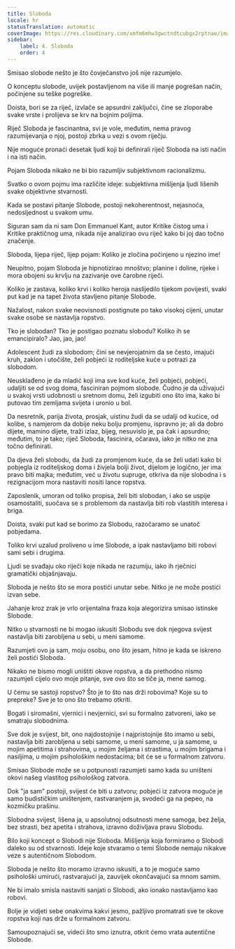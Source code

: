 ```yaml
---
title: Sloboda
locale: hr
statusTranslation: automatic
coverImage: https://res.cloudinary.com/xmfm6mhw3gwctndtcubgx2rptnae/image/upload/v1741354419/small_cover_la_gran_rebelion_28716e29d2.webp
sidebar:
    label: 4. Sloboda
    order: 4
---
```

Smisao slobode nešto je što čovječanstvo još nije razumjelo.

O konceptu slobode, uvijek postavljenom na više ili manje pogrešan način, počinjene su teške pogreške.

Doista, bori se za riječ, izvlače se apsurdni zaključci, čine se zloporabe svake vrste i prolijeva se krv na bojnim poljima.

Riječ Sloboda je fascinantna, svi je vole, međutim, nema pravog razumijevanja o njoj, postoji zbrka u vezi s ovom riječju.

Nije moguće pronaći desetak ljudi koji bi definirali riječ Sloboda na isti način i na isti način.

Pojam Sloboda nikako ne bi bio razumljiv subjektivnom racionalizmu.

Svatko o ovom pojmu ima različite ideje: subjektivna mišljenja ljudi lišenih svake objektivne stvarnosti.

Kada se postavi pitanje Slobode, postoji nekoherentnost, nejasnoća, nedosljednost u svakom umu.

Siguran sam da ni sam Don Emmanuel Kant, autor Kritike čistog uma i Kritike praktičnog uma, nikada nije analizirao ovu riječ kako bi joj dao točno značenje.

Sloboda, lijepa riječ, lijep pojam: Koliko je zločina počinjeno u njezino ime!

Neupitno, pojam Sloboda je hipnotizirao mnoštvo; planine i doline, rijeke i mora obojeni su krvlju na zazivanje ove čarobne riječi.

Koliko je zastava, koliko krvi i koliko heroja naslijedilo tijekom povijesti, svaki put kad je na tapet života stavljeno pitanje Slobode.

Nažalost, nakon svake neovisnosti postignute po tako visokoj cijeni, unutar svake osobe se nastavlja ropstvo.

Tko je slobodan? Tko je postigao poznatu slobodu? Koliko ih se emancipiralo? Jao, jao, jao!

Adolescent žudi za slobodom; čini se nevjerojatnim da se često, imajući kruh, zaklon i utočište, želi pobjeći iz roditeljske kuće u potrazi za slobodom.

Neusklađeno je da mladić koji ima sve kod kuće, želi pobjeći, pobjeći, udaljiti se od svog doma, fasciniran pojmom slobode. Čudno je da uživajući u svakoj vrsti udobnosti u sretnom domu, želi izgubiti ono što ima, kako bi putovao tim zemljama svijeta i uronio u bol.

Da nesretnik, parija života, prosjak, uistinu žudi da se udalji od kućice, od kolibe, s namjerom da dobije neku bolju promjenu, ispravno je; ali da dobro dijete, mamino dijete, traži izlaz, bijeg, nesuvislo je, pa čak i apsurdno; međutim, to je tako; riječ Sloboda, fascinira, očarava, iako je nitko ne zna točno definirati.

Da djeva želi slobodu, da žudi za promjenom kuće, da se želi udati kako bi pobjegla iz roditeljskog doma i živjela bolji život, dijelom je logično, jer ima pravo biti majka; međutim, već u životu supruge, otkriva da nije slobodna i s rezignacijom mora nastaviti nositi lance ropstva.

Zaposlenik, umoran od toliko propisa, želi biti slobodan, i ako se uspije osamostaliti, suočava se s problemom da nastavlja biti rob vlastitih interesa i briga.

Doista, svaki put kad se borimo za Slobodu, razočaramo se unatoč pobjedama.

Toliko krvi uzalud proliveno u ime Slobode, a ipak nastavljamo biti robovi sami sebi i drugima.

Ljudi se svađaju oko riječi koje nikada ne razumiju, iako ih rječnici gramatički objašnjavaju.

Sloboda je nešto što se mora postići unutar sebe. Nitko je ne može postići izvan sebe.

Jahanje kroz zrak je vrlo orijentalna fraza koja alegorizira smisao istinske Slobode.

Nitko u stvarnosti ne bi mogao iskusiti Slobodu sve dok njegova svijest nastavlja biti zarobljena u sebi, u meni samome.

Razumjeti ovo ja sam, moju osobu, ono što jesam, hitno je kada se iskreno želi postići Sloboda.

Nikako ne bismo mogli uništiti okove ropstva, a da prethodno nismo razumjeli cijelo ovo moje pitanje, sve ovo što se tiče ja, mene samog.

U čemu se sastoji ropstvo? Što je to što nas drži robovima? Koje su to prepreke? Sve je to ono što trebamo otkriti.

Bogati i siromašni, vjernici i nevjernici, svi su formalno zatvoreni, iako se smatraju slobodnima.

Sve dok je svijest, bit, ono najdostojnije i najpristojnije što imamo u sebi, nastavlja biti zarobljena u sebi samome, u meni samome, u ja samome, u mojim apetitima i strahovima, u mojim željama i strastima, u mojim brigama i nasiljima, u mojim psihološkim nedostacima; bit će se u formalnom zatvoru.

Smisao Slobode može se u potpunosti razumjeti samo kada su uništeni okovi našeg vlastitog psihološkog zatvora.

Dok "ja sam" postoji, svijest će biti u zatvoru; pobjeći iz zatvora moguće je samo budističkim uništenjem, rastvaranjem ja, svodeći ga na pepeo, na kozmičku prašinu.

Slobodna svijest, lišena ja, u apsolutnoj odsutnosti mene samoga, bez želja, bez strasti, bez apetita i strahova, izravno doživljava pravu Slobodu.

Bilo koji koncept o Slobodi nije Sloboda. Mišljenja koja formiramo o Slobodi daleko su od stvarnosti. Ideje koje stvaramo o temi Slobode nemaju nikakve veze s autentičnom Slobodom.

Sloboda je nešto što moramo izravno iskusiti, a to je moguće samo psihološki umirući, rastvarajući ja, zauvijek okončavajući sa mnom samim.

Ne bi imalo smisla nastaviti sanjati o Slobodi, ako ionako nastavljamo kao robovi.

Bolje je vidjeti sebe onakvima kakvi jesmo, pažljivo promatrati sve te okove ropstva koji nas drže u formalnom zatvoru.

Samoupoznajući se, videći što smo iznutra, otkrit ćemo vrata autentične Slobode.

